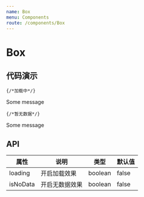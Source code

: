 ---
name: Box
menu: Components
route: /components/Box
---


# Box

## 代码演示
<Playground>

    {/*加载中*/}
  <Box loading={true}> Some message </Box>

    {/*暂无数据*/}
  <Box loading={false} isNoData={true}>Some message</Box>

</Playground>

## API

属性 | 说明 | 类型 | 默认值
---- | --- | --- | ---
loading | 开启加载效果 | boolean | false
isNoData |  开启无数据效果 | boolean | false
